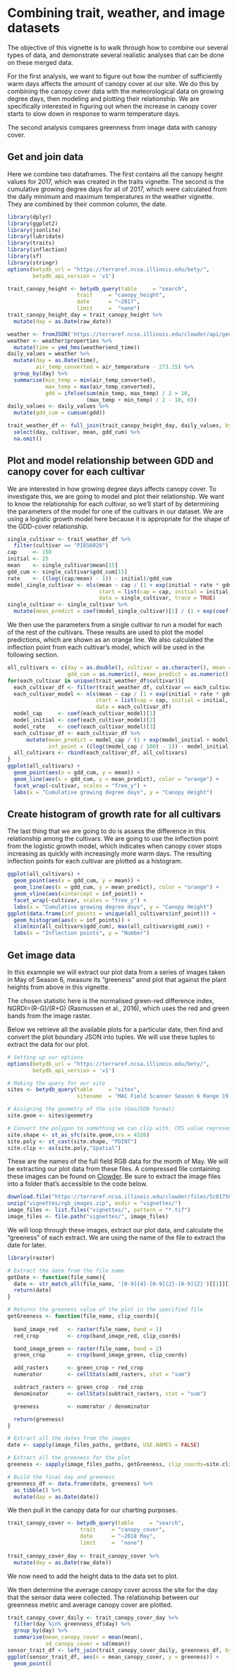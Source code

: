 # Combining trait, weather, and image datasets

The objective of this vignette is to walk through how to combine our several types of data, and demonstrate several realistic analyses that can be done on these merged data. 

For the first analysis, we want to figure out how the number of sufficiently warm days affects the amount of canopy cover at our site. We do this by combining the canopy cover data with the meteorological data on growing degree days, then modeling and plotting their relationship. We are specifically interested in figuring out when the increase in canopy cover starts to slow down in response to warm temperature days. 

The second analysis compares greenness from image data with canopy cover. 

## Get and join data

Here we combine two dataframes. 
The first contains all the canopy height values for 2017, which was created in the traits vignette. 
The second is the cumulative growing degree days for all of 2017, which were calculated from the daily minimum and maximum temperatures in the weather vignette. 
They are combined by their common column, the date. 

```r
library(dplyr)
library(ggplot2)
library(jsonlite)
library(lubridate)
library(traits)
library(inflection)
library(sf)
library(stringr)
options(betydb_url = "https://terraref.ncsa.illinois.edu/bety/",
        betydb_api_version = 'v1')
```

```r
trait_canopy_height <- betydb_query(table     = "search", 
                      trait     = "canopy_height", 
                      date      = "~2017",
                      limit     =  "none")
trait_canopy_height_day = trait_canopy_height %>% 
  mutate(day = as.Date(raw_date))
```

```r
weather <- fromJSON('https://terraref.ncsa.illinois.edu/clowder/api/geostreams/datapoints?stream_id=46431&since=2017-01-01&until=2017-12-31', flatten = FALSE)
weather <- weather$properties %>% 
  mutate(time = ymd_hms(weather$end_time))
daily_values = weather %>% 
  mutate(day = as.Date(time), 
         air_temp_converted = air_temperature - 273.15) %>% 
  group_by(day) %>% 
  summarise(min_temp = min(air_temp_converted), 
            max_temp = max(air_temp_converted), 
            gdd = ifelse(sum(min_temp, max_temp) / 2 > 10, 
                         (max_temp + min_temp) / 2 - 10, 0))
daily_values <- daily_values %>% 
  mutate(gdd_cum = cumsum(gdd))
```

```r
trait_weather_df <- full_join(trait_canopy_height_day, daily_values, by = "day") %>% 
  select(day, cultivar, mean, gdd_cum) %>% 
  na.omit()
```

## Plot and model relationship between GDD and canopy cover for each cultivar

We are interested in how growing degree days affects canopy cover. 
To investigate this, we are going to model and plot their relationship. 
We want to know the relationship for each cultivar, so we'll start of by determining the parameters of the model for one of the cultivars in our dataset. 
We are using a logistic growth model here because it is appropriate for the shape of the GDD-cover relationship. 

```r
single_cultivar <- trait_weather_df %>% 
  filter(cultivar == "PI656026")
cap     <- 150
initial <- 25
mean    <- single_cultivar$mean[15]
gdd_cum <- single_cultivar$gdd_cum[15]
rate    <- ((log((cap/mean) - 1)) - initial)/gdd_cum
model_single_cultivar <- nls(mean ~ cap / (1 + exp(initial + rate * gdd_cum)), 
                             start = list(cap = cap, initial = initial, rate = rate),
                             data = single_cultivar, trace = TRUE)
single_cultivar <- single_cultivar %>% 
  mutate(mean_predict = coef(model_single_cultivar)[1] / (1 + exp(coef(model_single_cultivar)[2] + coef(model_single_cultivar)[3] * gdd_cum)))
```

We then use the parameters from a single cultivar to run a model for each of the rest of the cultivars. 
These results are used to plot the model predictions, which are shown as an orange line. 
We also calculated the inflection point from each cultivar's model, which will be used in the following section. 

```r
all_cultivars <- c(day = as.double(), cultivar = as.character(), mean = as.numeric(), 
                   gdd_cum = as.numeric(), mean_predict = as.numeric())
for(each_cultivar in unique(trait_weather_df$cultivar)){
  each_cultivar_df <- filter(trait_weather_df, cultivar == each_cultivar)
  each_cultivar_model <- nls(mean ~ cap / (1 + exp(initial + rate * gdd_cum)), 
                            start = list(cap = cap, initial = initial, rate = rate),
                            data = each_cultivar_df)
  model_cap     <- coef(each_cultivar_model)[1]
  model_initial <- coef(each_cultivar_model)[2]
  model_rate    <- coef(each_cultivar_model)[3]
  each_cultivar_df <- each_cultivar_df %>% 
      mutate(mean_predict = model_cap / (1 + exp(model_initial + model_rate * gdd_cum)), 
             inf_point = ((log((model_cap / 100) - 1)) - model_initial) / model_rate)
  all_cultivars <- rbind(each_cultivar_df, all_cultivars)
}
ggplot(all_cultivars) +
  geom_point(aes(x = gdd_cum, y = mean)) +
  geom_line(aes(x = gdd_cum, y = mean_predict), color = "orange") +
  facet_wrap(~cultivar, scales = "free_y") +
  labs(x = "Cumulative growing degree days", y = "Canopy Height")
```

## Create histogram of growth rate for all cultivars

The last thing that we are going to do is assess the difference in this relationship among the cultivars. 
We are going to use the inflection point from the logistic growth model, which indicates when canopy cover stops increasing as quickly with increasingly more warm days. 
The resulting inflection points for each cultivar are plotted as a histogram. 

```r
ggplot(all_cultivars) +
  geom_point(aes(x = gdd_cum, y = mean)) +
  geom_line(aes(x = gdd_cum, y = mean_predict), color = "orange") +
  geom_vline(aes(xintercept = inf_point)) +
  facet_wrap(~cultivar, scales = "free_y") +
  labs(x = "Cumulative growing degree days", y = "Canopy Height")
ggplot(data.frame(inf_points = unique(all_cultivars$inf_point))) +
  geom_histogram(aes(x = inf_points)) +
  xlim(min(all_cultivars$gdd_cum), max(all_cultivars$gdd_cum)) +
  labs(x = "Inflection points", y = "Number")
```

## Get image data

In this examnple we will extract our plot data from a series of images taken in May of Season 6, measure its "greeness" annd plot that against the plant heights from above in this vignette.

The chosen statistic here is the normalised green-red difference index, NGRDI=(R-G)/(R+G) (Rasmussen et al., 2016), which uses the red and green bands from the image raster.

Below we retrieve all the available plots for a particular date, then find and convert the plot boundary JSON into tuples.
We will use these tuples to extract the data for our plot.

```r
# Setting up our options
options(betydb_url = "https://terraref.ncsa.illinois.edu/bety/",
        betydb_api_version = 'v1')

# Making the query for our site
sites <- betydb_query(table     = "sites",  
                      sitename  = "MAC Field Scanner Season 6 Range 19 Column 1")

# Assigning the geometry of the site (GeoJSON format)
site.geom <- sites$geometry

# Convert the polygon to something we can clip with. CRS value represents WGS84 Lat/Long
site.shape <- st_as_sfc(site.geom,crs = 4326)
site.poly <- st_cast(site.shape, "POINT")
site.clip <- as(site.poly,"Spatial")
```

These are the names of the full field RGB data for the month of May.
We will be extracting our plot data from these files.
A compressed file containing these images can be found on [Clowder](https://terraref.ncsa.illinois.edu/clowder/files/5c8175874f0c78f6486d6870?dataset=5c81709a4f0c78f6486d686c&space=).
Be sure to extract the image files into a folder that's accessible to the code below.

```r
download.file("https://terraref.ncsa.illinois.edu/clowder/files/5c8175874f0c78f6486d6870/blob", destfile = "vignettes/rgb_images.zip")
unzip("vignettes/rgb_images.zip", exdir = "vignettes/")
image_files <- list.files("vignettes/", pattern = "*.tif")
image_files <- file.path("vignettes/", image_files)
```

We will loop through these images, extract our plot data, and calculate the "greeness" of each extract.
We are using the name of the file to extract the date for later.

```r
library(raster)

# Extract the date from the file name
getDate <- function(file_name){
  date <- str_match_all(file_name, '[0-9]{4}-[0-9]{2}-[0-9]{2}')[[1]][,1]
  return(date)
}

# Returns the greeness value of the plot in the specified file
getGreeness <- function(file_name, clip_coords){
  
  band_image_red   <- raster(file_name, band = 1)
  red_crop         <- crop(band_image_red, clip_coords)

  band_image_green <- raster(file_name, band = 2)
  green_crop       <- crop(band_image_green, clip_coords)

  add_rasters      <- green_crop + red_crop
  numerator        <- cellStats(add_rasters, stat = "sum")

  subtract_rasters <- green_crop - red_crop
  denominator      <- cellStats(subtract_rasters, stat = "sum")

  greeness         <- numerator / denominator

  return(greeness)
}

# Extract all the dates from the images
date <- sapply(image_files_paths, getDate, USE.NAMES = FALSE)

# Extract all the greeness for the plot
greeness <- sapply(image_files_paths, getGreeness, clip_coords=site.clip, USE.NAMES = FALSE)

# Build the final day and greeness
greenness_df <- data.frame(date, greeness) %>% 
  as_tibble() %>% 
  mutate(day = as.Date(date))
```
We then pull in the canopy data for our charting purposes.

```r
trait_canopy_cover <- betydb_query(table     = "search", 
                       trait     = "canopy_cover", 
                       date      = "~2018 May",
                       limit     =  "none")
                       
trait_canopy_cover_day <- trait_canopy_cover %>% 
  mutate(day = as.Date(raw_date))
```

We now need to add the height data to the data set to plot.

We then determine the average canopy cover across the site for the day that the sensor data were collected. 
The relationship between our greenness metric and average canopy cover are plotted. 

```r
trait_canopy_cover_daily <- trait_canopy_cover_day %>% 
  filter(day %in% greenness_df$day) %>% 
  group_by(day) %>% 
  summarise(mean_canopy_cover = mean(mean), 
            sd_canopy_cover = sd(mean))
sensor_trait_df <- left_join(trait_canopy_cover_daily, greenness_df, by = "day")
ggplot(sensor_trait_df, aes(x = mean_canopy_cover, y = greeness)) +
  geom_point()
```


